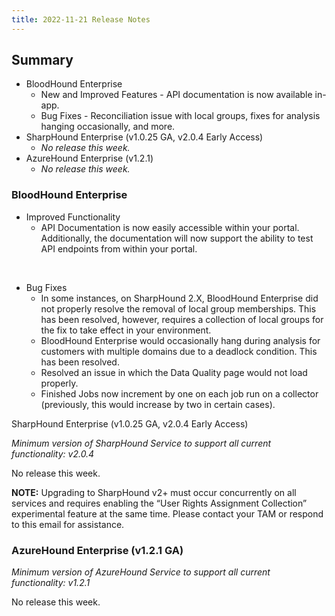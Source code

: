 ```yaml
---
title: 2022-11-21 Release Notes
---
```


## Summary

* BloodHound Enterprise
    * New and Improved Features - API documentation is now available in-app.
    * Bug Fixes - Reconciliation issue with local groups, fixes for analysis hanging occasionally, and more.
* SharpHound Enterprise (v1.0.25 GA, v2.0.4 Early Access)
    * _No release this week._
* AzureHound Enterprise (v1.2.1)
    * _No release this week._

### BloodHound Enterprise

* Improved Functionality
    * API Documentation is now easily accessible within your portal. Additionally, the documentation will now support the ability to test API endpoints from within your portal.
<Frame>
  <img src="/assets/image-34.png" alt=""/>
</Frame>
<Frame>
  <img src="/assets/image-35.png" alt=""/>
</Frame>

* Bug Fixes
    * In some instances, on SharpHound 2.X, BloodHound Enterprise did not properly resolve the removal of local group memberships. This has been resolved, however, requires a collection of local groups for the fix to take effect in your environment.
    * BloodHound Enterprise would occasionally hang during analysis for customers with multiple domains due to a deadlock condition. This has been resolved.
    * Resolved an issue in which the Data Quality page would not load properly.
    * Finished Jobs now increment by one on each job run on a collector (previously, this would increase by two in certain cases).

SharpHound Enterprise (v1.0.25 GA, v2.0.4 Early Access)

_Minimum version of SharpHound Service to support all current functionality: v2.0.4_

No release this week.

**NOTE:** Upgrading to SharpHound v2+ must occur concurrently on all services and requires enabling the “User Rights Assignment Collection” experimental feature at the same time. Please contact your TAM or respond to this email for assistance.

### AzureHound Enterprise (v1.2.1 GA)

_Minimum version of AzureHound Service to support all current functionality: v1.2.1_

No release this week.


